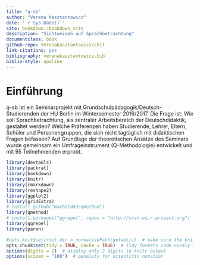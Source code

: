 ```yaml
--- 
title: "q-sb"
author: "Verena Kasztantowicz"
date: '`r Sys.Date()`'
site: bookdown::bookdown_site
description: "Sichtweisen auf Sprachbetrachtung"
documentclass: book
github-repo: VerenaKasztantowicz/chit
link-citations: yes
bibliography: verenakasztantowicz.bib
biblio-style: apalike
---
```

  
# Einführung
  
q-sb ist ein Seminarprojekt mit Grundschulpädagogik/Deutsch-Studierenden der HU Berlin im Wintersemester 2016/2017.
Die Frage ist: Wie soll Sprachbetrachtung, als zentraler Arbeitsbereich der Deutschdidaktik, gestaltet werden?
Welche Präferenzen haben Studierende, Lehrer, Eltern, Schüler und Personengruppen, die sich nicht tagtäglich mit didaktischen Fragen befassen?
Auf Grundlage der theoretischen Ansätze des Seminars wurde gemeinsam ein Umfrageinstrument (Q-Methodologie) entwickelt und mit 95 Teilnehmenden erprobt.


```r
library(devtools)
library(packrat)
library(bookdown)
library(knitr)
library(rmarkdown)
library(reshape2)
library(ggplot2)
library(gridExtra)
# install_github("maxheld83/qmethod")
library(qmethod)
# install.packages("ggrepel", repos = "http://cran.us.r-project.org")
library(ggrepel)
library(paran)
```

```r
#opts_knit$set(root.dir = normalizePath(getwd()))  # make sure the knitr path is correct
opts_chunk$set(tidy = TRUE, cache = TRUE)  # tidy formats code nicely in echo
options(digits = 2)  # display only 2 digits in knitr output
options(scipen = "100")  # penality for scientific notation
```
